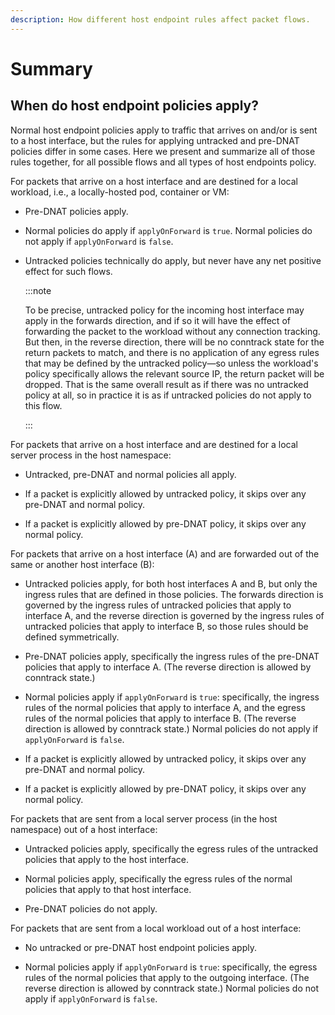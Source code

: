 ```yaml
---
description: How different host endpoint rules affect packet flows.
---
```



# Summary

## When do host endpoint policies apply?

Normal host endpoint policies apply to traffic that arrives on
and/or is sent to a host interface, but the rules for applying untracked and
pre-DNAT policies differ in some cases. Here we present and summarize all of
those rules together, for all possible flows and all types of host endpoints
policy.

For packets that arrive on a host interface and are destined for a local
workload, i.e., a locally-hosted pod, container or VM:

- Pre-DNAT policies apply.

- Normal policies do apply if `applyOnForward` is `true`.
  Normal policies do not apply if `applyOnForward` is `false`.

- Untracked policies technically do apply, but never have any net positive
  effect for such flows.

  :::note

  To be precise, untracked policy for the incoming host interface may
  apply in the forwards direction, and if so it will have the effect of forwarding
  the packet to the workload without any connection tracking. But then, in
  the reverse direction, there will be no conntrack state for the return
  packets to match, and there is no application of any egress rules that may
  be defined by the untracked policy—so unless the workload's policy
  specifically allows the relevant source IP, the return packet will be
  dropped. That is the same overall result as if there was no untracked
  policy at all, so in practice it is as if untracked policies do not apply
  to this flow.

  :::

For packets that arrive on a host interface and are destined for a local
server process in the host namespace:

- Untracked, pre-DNAT and normal policies all apply.

- If a packet is explicitly allowed by untracked policy, it skips over any
  pre-DNAT and normal policy.

- If a packet is explicitly allowed by pre-DNAT policy, it skips over any
  normal policy.

For packets that arrive on a host interface (A) and are forwarded out of the
same or another host interface (B):

- Untracked policies apply, for both host interfaces A and B, but only the
  ingress rules that are defined in those policies. The forwards direction is
  governed by the ingress rules of untracked policies that apply to interface
  A, and the reverse direction is governed by the ingress rules of untracked
  policies that apply to interface B, so those rules should be defined
  symmetrically.

- Pre-DNAT policies apply, specifically the ingress rules of the pre-DNAT
  policies that apply to interface A. (The reverse direction is allowed by
  conntrack state.)

- Normal policies apply if `applyOnForward` is `true`: specifically, the ingress
  rules of the normal policies that apply to interface A, and the egress rules of
  the normal policies that apply to interface B. (The reverse direction is
  allowed by conntrack state.) Normal policies do not apply if `applyOnForward`
  is `false`.

- If a packet is explicitly allowed by untracked policy, it skips over any
  pre-DNAT and normal policy.

- If a packet is explicitly allowed by pre-DNAT policy, it skips over any
  normal policy.

For packets that are sent from a local server process (in the host namespace)
out of a host interface:

- Untracked policies apply, specifically the egress rules of the untracked
  policies that apply to the host interface.

- Normal policies apply, specifically the egress rules of the normal policies
  that apply to that host interface.

- Pre-DNAT policies do not apply.

For packets that are sent from a local workload out of a host interface:

- No untracked or pre-DNAT host endpoint policies apply.

- Normal policies apply if `applyOnForward` is `true`: specifically, the egress
  rules of the normal policies that apply to the outgoing interface. (The reverse
  direction is allowed by conntrack state.) Normal policies do not apply if
  `applyOnForward` is `false`.
